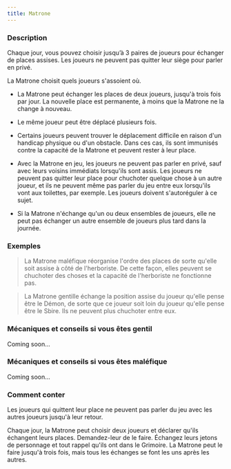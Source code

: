 ```yaml
---
title: Matrone
---
```



<Role MATRONE header />

### Description

Chaque jour, vous pouvez choisir jusqu’à 3 paires de joueurs pour échanger de places assises. Les joueurs ne peuvent pas quitter leur siège pour parler en privé.

La Matrone choisit quels joueurs s'assoient où. 

-   La Matrone peut échanger les places de deux joueurs, jusqu'à trois fois par jour. La nouvelle place est permanente, à moins que la Matrone ne la change à nouveau. 

-   Le même joueur peut être déplacé plusieurs fois. 

-   Certains joueurs peuvent trouver le déplacement difficile en raison d'un handicap physique ou d'un obstacle. Dans ces cas, ils sont immunisés contre la capacité de la Matrone et peuvent rester à leur place. 

-   Avec la Matrone en jeu, les joueurs ne peuvent pas parler en privé, sauf avec leurs voisins immédiats lorsqu'ils sont assis. Les joueurs ne peuvent pas quitter leur place pour chuchoter quelque chose à un autre joueur, et ils ne peuvent même pas parler du jeu entre eux lorsqu'ils vont aux toilettes, par exemple. Les joueurs doivent s'autoréguler à ce sujet. 

-   Si la Matrone n'échange qu'un ou deux ensembles de joueurs, elle ne peut pas échanger un autre ensemble de joueurs plus tard dans la journée. 


### Exemples

> La Matrone maléfique réorganise l'ordre des places de sorte qu'elle soit assise à côté de l'herboriste. De cette façon, elles peuvent se chuchoter des choses et la capacité de l'herboriste ne fonctionne pas. 

> La Matrone gentille échange la position assise du joueur qu'elle pense être le Démon, de sorte que ce joueur soit loin du joueur qu'elle pense être le Sbire. Ils ne peuvent plus chuchoter entre eux.

### Mécaniques et conseils si vous êtes gentil

Coming soon...

### Mécaniques et conseils si vous êtes maléfique

Coming soon...

### Comment conter

Les joueurs qui quittent leur place ne peuvent pas parler du jeu avec les autres joueurs jusqu'à leur retour. 

Chaque jour, la Matrone peut choisir deux joueurs et déclarer qu'ils échangent leurs places. Demandez-leur de le faire. Échangez leurs jetons de personnage et tout rappel qu'ils ont dans le Grimoire. La Matrone peut le faire jusqu'à trois fois, mais tous les échanges se font les uns après les autres.